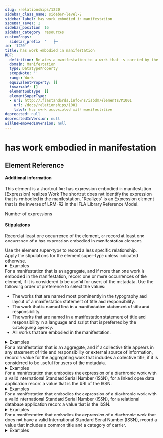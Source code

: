 ```yaml
---
slug: /relationships/1220
sidebar_class_name: sidebar-level-2
sidebar_label: has work embodied in manifestation
sidebar_level: 2
sidebar_position: 16
sidebar_category: resources
customProps:
  sidebar_prefix: '   ├─ '
id: '1220'
title: has work embodied in manifestation
RDF:
  definition: Relates a manifestation to a work that is carried by the manifestation.
  domain: Manifestation
  type: DatatypeProperty
  scopeNote: ''
  range: Work
  equivalentProperty: []
  inverseOf: []
  elementSubType: []
  elementSuperType:
  - uri: http://iflastandards.info/ns/isbdm/elements/P1001
    url: /docs/relationships/1001
    label: has work associated with manifestation
deprecated: null
deprecatedInVersion: null
willBeRemovedInVersion: null
---
```

# has work embodied in manifestation

## Element Reference
<ElementReference frontMatter={frontMatter} />

#### Additional information

<div className="guid">
This element is a shortcut for:
has expression embodied in manifestation [Expression] realizes Work
The shortcut does not identify the expression that is embodied in the manifestation. "Realizes" is an Expression element that is the inverse of LRM-R2 in the <InLink href="https://repository.ifla.org/handle/20.500.14598/40.2">IFLA Library Reference Model</InLink>.
</div>

<SeeAlso><InLink href="/docs/assess/index#p011">Number of expressions</InLink></SeeAlso>

#### Stipulations

<div className="stip">
  <Mandatory />
  
  Record at least one occurrence of the element, or record at least one occurrence of a <InLink href="/docs/relationships/1012">has expression embodied in manifestation</InLink> element.
</div>

<div className="stip">
  Use the element super-type to record a less specific relationship.
</div>

<div className="stip">
  Apply the stipulations for the element super-type unless indicated otherwise.
  
  <details>
  <summary>Examples</summary>
  
  | Property | Value |
  |:---------|:------|
  | has work embodied in manifestation | "束漫,1971-.图书馆阅读障碍症人群服务研究" |
  
  *[Full example: <InLink href="/docs/fullex/fx057">图书馆阅读障碍症人群服务研究 (2019; 图家图书馆出版社; 册)</InLink>.]*
  <hr />
  
  | Property | Value |
  |:---------|:------|
  | has work embodied in manifestation | "National Galleries of Scotland. Bridget Riley" |
  
  *[Full example: <InLink href="/docs/fullex/fx054">Bridget Riley (2019; National Galleries of Scotland; sheet)</InLink>.]*
  <hr />
  
  | Property | Value |
  |:---------|:------|
  | has work embodied in manifestation | "كليلة ودمنة (ابن المقفع، عبد الله، 720؟-756؟)" |
  
  *[Full example: <InLink href="/docs/fullex/fx024">كليلة ودمنة (1973؛ الشركة الوطنية للنشر والتوزيع؛ مجلد؛ غلاف مقوى)</InLink>.]*
  </details>
</div>

<div className="stip">
  For a manifestation that is an aggregate, and if more than one work is embodied in the manifestation, record one or more occurrences of the element, if it is considered to be useful for users of the metadata. Use the following order of preference to select the values:
  
  - The works that are named most prominently in the typography and layout of a manifestation statement of title and responsibility.
  - The work that is named first in a manifestation statement of title and responsibility.
  - The works that are named in a manifestation statement of title and responsibility in a language and script that is preferred by the cataloguing agency.
  - All works that are embodied in the manifestation.
  
  <details>
  <summary>Examples</summary>
  
  | Property | Value |
  |:---------|:------|
  | has work embodied in manifestation | http://viaf.org/viaf/720154801932256310009 |
  
  *[Full example: <InLink href="/docs/fullex/fx036">Secret library (2016; Michael O’Mara Books Limited; volume; case binding)</InLink>. This is the more prominent work in an augmented expression aggregate.]*
  </details>
</div>

<div className="stip">
  For a manifestation that is an aggregate, and if a collective title appears in any statement of title and responsibility or external source of information, record a value for the aggregating work that includes a collective title, if it is considered to be useful for users of the metadata.
  
  <details>
  <summary>Examples</summary>
  
  | Property | Value |
  |:---------|:------|
  | has work embodied in manifestation | "Hamilton, Gill. Open licensing for cultural heritage" |
  
  *[Full example: <InLink href="/docs/fullex/fx002">Open licensing for cultural heritage (2017; Facet Publishing; volume; perfect binding)</InLink>.]*
  <hr />
  
  | Property | Value |
  |:---------|:------|
  | has work embodied in manifestation | "كليلة ودمنة (بن المقفع، عبد الله)" |
  
  *[Full example: <InLink href="/docs/fullex/fx024">كليلة ودمنة (1973؛ الشركة الوطنية للنشر والتوزيع؛ مجلد؛ غلاف مقوى)</InLink>. The value is an authorized access point of an "anonymous classic".]*
  </details>
</div>

<div className="stip">
  For a manifestation that embodies the expression of a diachronic work with a valid International Standard Serial Number (ISSN), for a <span class="thatem">linked open data</span> application record a value that is the URI of the ISSN.
  
  <details>
  <summary>Examples</summary>
  
  | Property | Value |
  |:---------|:------|
  | has work embodied in manifestation | https://portal.issn.org/resource/ISSN/2520-5404 |
  
  *[Full example: <InLink href="/docs/fullex/fx052">Journal für Facility Management (2009-; Technische Universität Wien‏; online resource)</InLink>.]*
  </details>
</div>

<div className="stip">
  For a manifestation that embodies the expression of a diachronic work with a valid International Standard Serial Number (ISSN), for a <span class="thatem">relational database</span> application record a value that is the ISSN.
  
  <details>
  <summary>Examples</summary>
  
  | Property | Value |
  |:---------|:------|
  | has work embodied in manifestation | "ISSN 2813-2696" |
  
  *[Full example: <InLink href="/docs/fullex/fx015">myScience Canada (2008-; Scimetrica; online resource)</InLink>.]*
  <hr />
  
  | Property | Value |
  |:---------|:------|
  | has work embodied in manifestation | "ISSN 2167-3241" |
  
  *[Full example: <InLink href="/docs/fullex/fx006">RDA toolkit (2020-; RDA Copyright Holders; online resource)</InLink>.]*
  </details>
</div>

<div className="stip">
  For a manifestation that embodies the expression of a diachronic work that does not have a valid International Standard Serial Number (ISSN), record a value that includes a common title and a category of carrier.
  
  <details>
  <summary>Examples</summary>
  
  | Property | Value |
  |:---------|:------|
  | has work embodied in manifestation | "Springer handbooks of political science and international relations (online resource)" |
  
  *[Full example: <InLink href="/docs/fullex/fx038">Springer handbooks of political science and international relations (2022-; Springer; online resource)</InLink>.]*
  </details>
</div>
